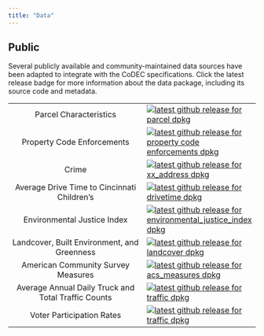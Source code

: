 ```yaml
---
title: "Data"
---
```


## Public

Several publicly available and community-maintained data sources have been adapted to integrate with the CoDEC specifications.
Click the latest release badge for more information about the data package, including its source code and metadata.

| | |
|:-----:|:----|
| Parcel Characteristics |[![latest github release for parcel dpkg](https://img.shields.io/github/v/release/geomarker-io/codec?sort=date&filter=parcel-*&display_name=tag&label=%5B%E2%98%B0%5D&labelColor=%238CB4C3&color=%23396175)](https://github.com/geomarker-io/codec/releases?q=parcel&expanded=false)|
| Property Code Enforcements |[![latest github release for property code enforcements dpkg](https://img.shields.io/github/v/release/geomarker-io/codec?sort=date&filter=property_code_enforcements-*&display_name=tag&label=%5B%E2%98%B0%5D&labelColor=%238CB4C3&color=%23396175)](https://github.com/geomarker-io/codec/releases?q=property_code_enforcements&expanded=false)|
| Crime |[![latest github release for xx_address dpkg](https://img.shields.io/github/v/release/geomarker-io/codec?sort=date&filter=xx_address-*&display_name=tag&label=%5B%E2%98%B0%5D&labelColor=%238CB4C3&color=%23396175)](https://github.com/geomarker-io/codec/releases?q=xx_address&expanded=false)|
| Average Drive Time to Cincinnati Children's |[![latest github release for drivetime dpkg](https://img.shields.io/github/v/release/geomarker-io/codec?sort=date&filter=drivetime-*&display_name=tag&label=%5B%E2%98%B0%5D&labelColor=%238CB4C3&color=%23396175)](https://github.com/geomarker-io/CODECtools/releases?q=drivetime&expanded=false)|
| Environmental Justice Index |[![latest github release for environmental_justice_index dpkg](https://img.shields.io/github/v/release/geomarker-io/codec?sort=date&filter=environmental_justice_index-*&display_name=tag&label=%5B%E2%98%B0%5D&labelColor=%238CB4C3&color=%23396175)](https://github.com/geomarker-io/codec/releases?q=environmental_justice_index&expanded=false)|
| Landcover, Built Environment, and Greenness |[![latest github release for landcover dpkg](https://img.shields.io/github/v/release/geomarker-io/codec?sort=date&filter=landcover-*&display_name=tag&label=%5B%E2%98%B0%5D&labelColor=%238CB4C3&color=%23396175)](https://github.com/geomarker-io/codec/releases?q=landcover&expanded=false)|
| American Community Survey Measures |[![latest github release for acs_measures dpkg](https://img.shields.io/github/v/release/geomarker-io/codec?sort=date&filter=acs_measures-*&display_name=tag&label=%5B%E2%98%B0%5D&labelColor=%238CB4C3&color=%23396175)](https://github.com/geomarker-io/codec/releases?q=acs_measures&expanded=false)|
| Average Annual Daily Truck and Total Traffic Counts |[![latest github release for traffic dpkg](https://img.shields.io/github/v/release/geomarker-io/codec?sort=date&filter=traffic-*&display_name=tag&label=%5B%E2%98%B0%5D&labelColor=%238CB4C3&color=%23396175)](https://github.com/geomarker-io/codec/releases?q=traffic&expanded=false)|
| Voter Participation Rates |[![latest github release for traffic dpkg](https://img.shields.io/github/v/release/geomarker-io/codec?sort=date&filter=voter_participation_rates-*&display_name=tag&label=%5B%E2%98%B0%5D&labelColor=%238CB4C3&color=%23396175)](https://github.com/geomarker-io/codec/releases?q=voter_participation_rates&expanded=false)|


